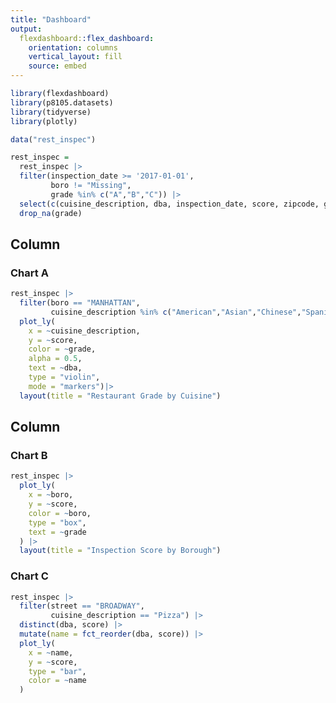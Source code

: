 ```yaml
---
title: "Dashboard"
output: 
  flexdashboard::flex_dashboard:
    orientation: columns
    vertical_layout: fill
    source: embed
---
```


```r
library(flexdashboard)
library(p8105.datasets)
library(tidyverse)
library(plotly)
```

```r
data("rest_inspec")

rest_inspec = 
  rest_inspec |>
  filter(inspection_date >= '2017-01-01',
         boro != "Missing",
         grade %in% c("A","B","C")) |>
  select(c(cuisine_description, dba, inspection_date, score, zipcode, grade, boro, street)) |>
  drop_na(grade)
```


Column {data-width=650}
-----------------------------------------------------------------------

### Chart A

```r
rest_inspec |>
  filter(boro == "MANHATTAN",
         cuisine_description %in% c("American","Asian","Chinese","Spanish","Indian","Thai")) |>
  plot_ly(
    x = ~cuisine_description, 
    y = ~score, 
    color = ~grade, 
    alpha = 0.5, 
    text = ~dba,
    type = "violin", 
    mode = "markers")|>
  layout(title = "Restaurant Grade by Cuisine")
```

Column {data-width=350}
-----------------------------------------------------------------------

### Chart B

```r
rest_inspec |>
  plot_ly(
    x = ~boro,
    y = ~score,
    color = ~boro,
    type = "box",
    text = ~grade
  ) |>
  layout(title = "Inspection Score by Borough")
```

### Chart C

```r
rest_inspec |>
  filter(street == "BROADWAY",
         cuisine_description == "Pizza") |>
  distinct(dba, score) |>
  mutate(name = fct_reorder(dba, score)) |>
  plot_ly(
    x = ~name,
    y = ~score,
    type = "bar",
    color = ~name
  )
```


